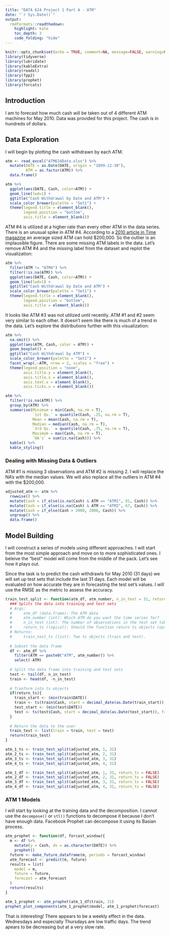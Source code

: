 ```yaml
---
title: "DATA 624 Project 1 Part A - ATM"
date: "`r Sys.Date()`"
output:
  rmdformats::readthedown:
    highlight: kate
    toc_depth: 3
    code_folding: "hide"
---
```



```r
knitr::opts_chunk$set(echo = TRUE, comment=NA, message=FALSE, warning=FALSE)
library(tidyverse)
library(lubridate)
library(kableExtra)
library(readxl)
library(fpp2)
library(prophet)
library(forcats)
```

## Introduction

I am to forecast how much cash will be taken out of 4 different ATM machines for May 2010.  Data was provided for this project.  The cash is in hundreds of dollars.

## Data Exploration

I will begin by plotting the cash withdrawn by each ATM.

```r
atm <- read_excel("ATM624Data.xlsx") %>%
  mutate(DATE = as.Date(DATE, origin = "1899-12-30"),
         ATM = as.factor(ATM)) %>%
  data.frame()

atm %>%
  ggplot(aes(DATE, Cash, color=ATM)) +
  geom_line(lwd=1) +
  ggtitle("Cash Withdrawal by Date and ATM") +
  scale_color_brewer(palette = "Set1") + 
  theme(legend.title = element_blank(),
        legend.position = "bottom",
        axis.title = element_blank())
```

ATM #4 is utilized at a higher rate than every other ATM in the data series.  There is an unusual spike in ATM #4.  According to a [2010 article in Time magazine](https://business.time.com/2010/10/07/more-thevies-are-making-total-atm-withdrawls/) an average sized ATM can hold $200,000.  So the outlier is an implausible figure.  There are some missing ATM labels in the data.  Let's remove ATM #4 and the missing label from the dataset and replot the visualization:

```r
atm %>%
  filter(ATM != "ATM4") %>%
  filter(!is.na(ATM)) %>%
  ggplot(aes(DATE, Cash, color=ATM)) +
  geom_line(lwd=1) +
  ggtitle("Cash Withdrawal by Date and ATM") +
  scale_color_brewer(palette = "Set1") + 
  theme(legend.title = element_blank(),
        legend.position = "bottom",
        axis.title = element_blank())
```

It looks like ATM #3 was not utilized until recently.  ATM #1 and #2 seem very similar to each other.  It doesn't seem like there is much of a trend in the data.  Let's explore the distributions further with this visualization:

```r
atm %>%
  na.omit() %>%
  ggplot(aes(ATM, Cash, color = ATM)) +
  geom_boxplot() +
  ggtitle("Cash Withdrawal by ATM") +
  scale_color_brewer(palette = "Set1") +
  facet_wrap(.~ATM, nrow = 2, scales = "free") +
  theme(legend.position = "none",
        axis.title.y = element_blank(),
        axis.title.x = element_blank(),
        axis.text.x = element_blank(),
        axis.ticks.x = element_blank())

atm %>%
  filter(!is.na(ATM)) %>%
  group_by(ATM) %>%
  summarise(Minimum = min(Cash, na.rm = T),
            `1st Qu.` = quantile(Cash, .25, na.rm = T),
            Mean = mean(Cash, na.rm = T),
            Median = median(Cash, na.rm = T),
            `3rd Qu.` = quantile(Cash, .75, na.rm = T),
            Maximum = max(Cash, na.rm = T),
            `NA's` = sum(is.na(Cash))) %>%
  kable() %>%
  kable_styling()
```

### Dealing with Missing Data & Outliers

ATM #1 is missing 3 observations and ATM #2 is missing 2.  I will replace the NA's with the median values.  We will also replace all the outliers in ATM #4 with the $200,000. 

```r
adjusted_atm <- atm %>% 
  rowwise() %>%
  mutate(Cash = if_else(is.na(Cash) & ATM == "ATM1", 91, Cash)) %>%
  mutate(Cash = if_else(is.na(Cash) & ATM == "ATM2", 67, Cash)) %>%
  mutate(Cash = if_else(Cash > 2000, 2000, Cash)) %>%
  ungroup() %>%
  data.frame()
```

## Model Building

I will construct a series of models using different approaches. I will start from the most simple approach and move on to more sophisticated ones.  I beleive the "best" model will come from the middle of the pack.  Let's see how it plays out.

Since the task is to predict the cash withdrawls for May 2010 (31 days) we will set up test sets that include the last 31 days.  Each model will be evaluated on how accurate they are in forecasting the test set's values.  I will use the RMSE as the metric to assess the accuracy.

```r
train_test_split <- function(atm_df, atm_number, n_in_test = 31, return_ts=TRUE){
  ### Splits the data into training and test sets
  # Args:
  #     atm_df (data.frame): The ATM data
  #     atm_number (int): Which ATM do you want the time series for?
  #     n_in_test (int): The number of observations in the test set taken from the end (optional-31 default)
  #     return_ts (logical): Should the function return ts objects (optional-TRUE default)
  # Returns:
  #     train_test_ts (list): Two ts objects (train and test).
  
  # Subset the data frame
  df <- atm_df %>%
    filter(ATM == paste0("ATM", atm_number)) %>%
    select(-ATM)
  
  # Split the data frame into training and test sets
  test <- tail(df, n_in_test)
  train <- head(df, -n_in_test)
  
  # Tranform into ts objects
  if(return_ts){
    train_start <- (min(train$DATE))
    train <- ts(train$Cash, start = decimal_date(as.Date(train_start)), frequency = 365)
    test_start <- (min(test$DATE))
    test <- ts(test$Cash, start = decimal_date(as.Date(test_start)), frequency = 365)
  }
  
  # Return the data to the user
  train_test <- list(train = train, test = test)
  return(train_test)
}

atm_1_ts <- train_test_split(adjusted_atm, 1, 31)
atm_2_ts <- train_test_split(adjusted_atm, 2, 31)
atm_3_ts <- train_test_split(adjusted_atm, 3, 31)
atm_4_ts <- train_test_split(adjusted_atm, 4, 31)

atm_1_df <- train_test_split(adjusted_atm, 1, 31, return_ts = FALSE)
atm_2_df <- train_test_split(adjusted_atm, 2, 31, return_ts = FALSE)
atm_3_df <- train_test_split(adjusted_atm, 3, 31, return_ts = FALSE)
atm_4_df <- train_test_split(adjusted_atm, 4, 31, return_ts = FALSE)
```

### ATM 1 Models

I will start by looking at the training data and the decomposition.  I cannot use the `decompose()` or `stl()` functions to decompose it because I don't have enough data.  Facebook Prophet can decompose it using its Basian process.

```r
atm_prophet <- function(df, forcast_window){
  m <- df %>%
    mutate(y = Cash, ds = as.character(DATE)) %>%
    prophet()
  future <- make_future_dataframe(m, periods = forcast_window)
  atm_forecast <- predict(m, future)
  results = list(
    model = m,
    future = future,
    forecast = atm_forecast
  )
  return(results)
}

atm_1_prophet <- atm_prophet(atm_1_df$train, 31)
prophet_plot_components(atm_1_prophet$model, atm_1_prophet$forecast)
```

That is interesting! There appears to be a weekly effect in the data.  Wednesdays and especially Thursdays are low traffic days.  The trend apears to be decreasing but at a very slow rate.

